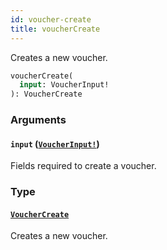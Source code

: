 ```yaml
---
id: voucher-create
title: voucherCreate
---
```


Creates a new voucher.

```graphql
voucherCreate(
  input: VoucherInput!
): VoucherCreate

```

### Arguments

#### `input` ([`VoucherInput!`](../../../developer/api-reference/inputs/voucher-input))

Fields required to create a voucher.

### Type

#### [`VoucherCreate`](../../../developer/api-reference/objects/voucher-create)

Creates a new voucher.
